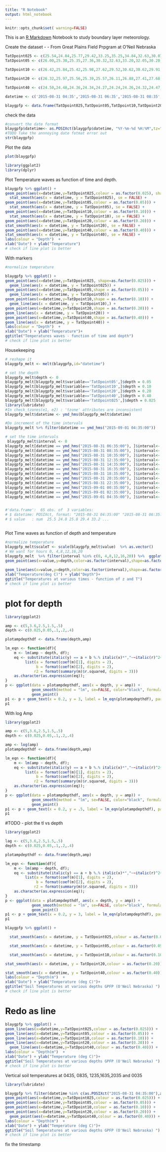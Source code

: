 ```yaml
---
title: "R Notebook"
output: html_notebook
---
```


```r
knitr::opts_chunk$set( warning=FALSE)
```
This is an [R Markdown](http://rmarkdown.rstudio.com) Notebook to study boundary layer meteorology.

Create the dataset - - From Great Plains Field Prpgram at O'Neil Nebraska
```r
TatDpoint025 <- c(25.54,24.84,25.77,29.42,33.25,35.25,34.84,32.63,30.07,28.42,27.09,26.09,25.30)
TatDpoint05 <- c(26.00,25.30,25.35,27.36,30.32,32.63,33.20,32.05,30.20,28.74,27.50,26.60,25.83)

TatDpoint10 <- c(26.42,25.84,25.42,25.98,27.62,29.52,30.62,30.62,29.91,28.84,27.84,27.06,26.40)

TatDpoint20 <- c(26.32,25.97,25.56,25.39,25.57,26.11,26.88,27.41,27.68,27.57,27.22,26.87,26.53)

TatDpoint40 <- c(24.50,24.48,24.36,24.34,24.27,24.24,24.26,24.32,24.47,24.64,24.73,24.78,24.84)

datetime <- c('2015-08-31 04:35','2015-08-31 06:35','2015-08-31 08:35','2015-08-31 10:35','2015-08-31 12:35','2015-08-31 14:35','2015-08-31 16:35','2015-08-31 18:35','2015-08-31 20:35','2015-08-31 22:35','2015-09-01 00:35','2015-09-01 02:35','2015-09-01 04:35')   

blaygpfp <- data.frame(TatDpoint025,TatDpoint05,TatDpoint10,TatDpoint20,TatDpoint40,datetime)

```

check the data

```r

#convert the date format
blaygpfp$datetime<- as.POSIXct(blaygpfp$datetime, "%Y-%m-%d %H:%M",tz="US/Pacific")
#TODO Take the annnoying date fotmat error out
str(blaygpfp)
```


Plot the data

```r
plot(blaygpfp)
```

```r
library(ggplot2)
library(dplyr)


```

Plot Temperature waves as function of time and depth.

```r

blaygpfp %>% ggplot() +
geom_point(aes(x=datetime,y=TatDpoint025,colour = as.factor(0.025), shape=as.factor(0))) +
  stat_smooth(aes(x = datetime, y = TatDpoint025), se = FALSE) +
geom_point(aes(x=datetime,y=TatDpoint05,colour = as.factor(0.05))) +
  stat_smooth(aes(x = datetime, y = TatDpoint05), se = FALSE) +
geom_point(aes(x=datetime,y=TatDpoint10,colour = as.factor(0.10))) +
  stat_smooth(aes(x = datetime, y = TatDpoint10), se = FALSE) +
geom_point(aes(x=datetime,y=TatDpoint20,colour = as.factor(0.20))) +
stat_smooth(aes(x = datetime, y = TatDpoint20), se = FALSE) +
geom_point(aes(x=datetime,y=TatDpoint40,colour = as.factor(0.40))) +
stat_smooth(aes(x = datetime, y = TatDpoint40), se = FALSE) +
labs(colour = "Depth")  +
xlab("Date") + ylab("Temperature")
# check if line plot is better

```
With markers
```r
#normalize temperature

blaygpfp %>% ggplot() +
geom_point(aes(x=datetime,y=TatDpoint025, shape=as.factor(0.025))) +
  geom_line(aes(x = datetime, y = TatDpoint025)) +
geom_point(aes(x=datetime,y=TatDpoint05,shape = as.factor(0.05))) +
  geom_line(aes(x = datetime, y = TatDpoint05)) +
geom_point(aes(x=datetime,y=TatDpoint10,shape = as.factor(0.10))) +
  geom_line(aes(x = datetime, y = TatDpoint10),) +
geom_point(aes(x=datetime,y=TatDpoint20,shape = as.factor(0.20))) +
geom_line(aes(x = datetime, y = TatDpoint20)) +
geom_point(aes(x=datetime,y=TatDpoint40,shape = as.factor(0.40))) +
geom_line(aes(x = datetime, y = TatDpoint40)) +
labs(colour = "Depth")  +
xlab("Date") + ylab("Temperature")+
ggtitle("Temperatures waves - function of time and depth")  
# check if line plot is better


```


Housekeeping

```r
# reshape it
blaygpfp_melt <- melt(blaygpfp,id="datetime")

# set the depth
blaygpfp_melt$depth <- 0
blaygpfp_melt[blaygpfp_melt$variable=='TatDpoint05',]$depth = 0.05
blaygpfp_melt[blaygpfp_melt$variable=='TatDpoint10',]$depth = 0.10
blaygpfp_melt[blaygpfp_melt$variable=='TatDpoint20',]$depth = 0.20
blaygpfp_melt[blaygpfp_melt$variable=='TatDpoint40',]$depth = 0.40
blaygpfp_melt[blaygpfp_melt$variable=='TatDpoint025',]$depth = 0.025
library(lubridate)
#In check_tzones(e1, e2) : 'tzone' attributes are inconsistent
blaygpfp_melt$datetime <- ymd_hms(blaygpfp_melt$datetime)

#Do increment of the time intervals
blaygpfp_melt %>% filter(datetime == ymd_hms("2015-09-01 04:35:00")) 

# set the time intervals
 blaygpfp_melt$interval <- 0
blaygpfp_melt[datetime == ymd_hms("2015-08-31 06:35:00"), ]$interval<- 2
blaygpfp_melt[datetime == ymd_hms("2015-08-31 08:35:00"), ]$interval<- 4
blaygpfp_melt[datetime == ymd_hms("2015-08-31 10:35:00"), ]$interval<- 6
blaygpfp_melt[datetime == ymd_hms("2015-08-31 12:35:00"), ]$interval<- 8
blaygpfp_melt[datetime == ymd_hms("2015-08-31 14:35:00"), ]$interval<- 10
blaygpfp_melt[datetime == ymd_hms("2015-08-31 16:35:00"), ]$interval<- 12
blaygpfp_melt[datetime == ymd_hms("2015-08-31 18:35:00"), ]$interval<- 14
blaygpfp_melt[datetime == ymd_hms("2015-08-31 20:35:00"), ]$interval<- 16
blaygpfp_melt[datetime == ymd_hms("2015-08-31 22:35:00"), ]$interval<- 18
blaygpfp_melt[datetime == ymd_hms("2015-09-01 00:35:00"), ]$interval<- 20
blaygpfp_melt[datetime == ymd_hms("2015-09-01 02:35:00"), ]$interval<- 22
blaygpfp_melt[datetime == ymd_hms("2015-09-01 04:35:00"), ]$interval<- 24


#'data.frame':	65 obs. of  3 variables:
# $ datetime: POSIXct, format: "2015-08-31 04:35:00" "2015-08-31 06:35:00"  #$ variable: Factor w/ 5 levels "TatDpoint025",..: 1 1 1 1 1 1 1 1 1 1 ...
# $ value   : num  25.5 24.8 25.8 29.4 33.2 ...



```

Plot Time waves as function of depth and temperature
```r
#normalize temperature
blaygpfp_melt$scaleT <- scale(blaygpfp_melt$value)  %>% as.vector()
# We want for hours 0, 4,8,12,16,20
blaygpfp_melt  %>% filter(interval %in% c(0, 4,8,12,16,20)) %>%  ggplot() +
geom_point(aes(x=value,y=depth,color=as.factor(interval),shape=as.factor(interval)))+
   
geom_line(aes(x=value,y=depth,color=as.factor(interval),shape=as.factor(interval)))+
xlab("Temperature(deg C)") + ylab("Depth")+
ggtitle("Temperatures at various times - function of z and T")  
# check if line plot is better
```

# plot for depth
```r
library(ggplot2)

amp <- c(5,3.6,2.5,1.5,.5)
depth <- c(0.025,0.05,.1,.2,.4)

plotampdepthdf <- data.frame(depth,amp)

lm_eqn <- function(df){
    m <- lm(amp ~ depth, df);
    eq <- substitute(italic(y) == a + b %.% italic(x)*","~~italic(r)^2~"="~r2, 
         list(a = format(coef(m)[1], digits = 2), 
              b = format(coef(m)[2], digits = 2), 
             r2 = format(summary(m)$r.squared, digits = 3)))
    as.character(as.expression(eq));                 
}
p <- ggplot(data = plotampdepthdf, aes(x = depth, y = amp)) +
            geom_smooth(method = "lm", se=FALSE, color="black", formula = y ~ x) +
            geom_point()
p1 <- p + geom_text(x = 0.2, y = 3, label = lm_eqn(plotampdepthdf), parse = TRUE)
p1
```
With log Amp
```r
library(ggplot2)

amp <- c(5,3.6,2.5,1.5,.5)
depth <- c(0.025,0.05,.1,.2,.4)

amp <- log(amp)
plotampdepthdf <- data.frame(depth,amp)

lm_eqn <- function(df){
    m <- lm(amp ~ depth, df);
    eq <- substitute(italic(y) == a + b %.% italic(x)*","~~italic(r)^2~"="~r2, 
         list(a = format(coef(m)[1], digits = 2), 
              b = format(coef(m)[2], digits = 2), 
             r2 = format(summary(m)$r.squared, digits = 3)))
    as.character(as.expression(eq));                 
}
p <- ggplot(data = plotampdepthdf, aes(x = depth, y = amp)) +
            geom_smooth(method = "lm", se=FALSE, color="black", formula = y ~ x) +
            geom_point()
p1 <- p + geom_text(x = 0.2, y = .5, label = lm_eqn(plotampdepthdf), parse = TRUE)
p1
```
#TODO - plot the tl vs depth
```r
library(ggplot2)

lag <- c(5,3.6,2.5,1.5,.5)
depth <- c(0.025,0.05,.1,.2,.4)

plotampdepthdf <- data.frame(depth,amp)

lm_eqn <- function(df){
    m <- lm(amp ~ depth, df);
    eq <- substitute(italic(y) == a + b %.% italic(x)*","~~italic(r)^2~"="~r2, 
         list(a = format(coef(m)[1], digits = 2), 
              b = format(coef(m)[2], digits = 2), 
             r2 = format(summary(m)$r.squared, digits = 3)))
    as.character(as.expression(eq));                 
}
p <- ggplot(data = plotampdepthdf, aes(x = depth, y = amp)) +
            geom_smooth(method = "lm", se=FALSE, color="black", formula = y ~ x) +
            geom_point()
p1 <- p + geom_text(x = 0.2, y = 3, label = lm_eqn(plotampdepthdf), parse = TRUE)
p1
```

```r

blaygpfp %>% ggplot() +

  stat_smooth(aes(x = datetime, y = TatDpoint025,colour = as.factor(0.025)), se = FALSE) +

  stat_smooth(aes(x = datetime, y = TatDpoint05,colour = as.factor(0.05)), se = FALSE) +

  stat_smooth(aes(x = datetime, y = TatDpoint10,colour = as.factor(0.10)), se = FALSE) +

stat_smooth(aes(x = datetime, y = TatDpoint20,colour = as.factor(0.20)), se = FALSE) +

stat_smooth(aes(x = datetime, y = TatDpoint40,colour = as.factor(0.40)), se = FALSE) +
labs(colour = "Depth(m")  +
xlab("Date") + ylab("Temperature (deg C)")+
ggtitle("Soil Temperatures at various depths GPFP (O'Neil Nebraska) ")  
# check if line plot is better

```

# Redo as line

```r

blaygpfp %>% ggplot() +
geom_line(aes(x=datetime,y=TatDpoint025,colour = as.factor(0.025))) +
geom_line(aes(x=datetime,y=TatDpoint05,colour = as.factor(0.05))) +
geom_line(aes(x=datetime,y=TatDpoint10,colour = as.factor(0.10))) +
geom_line(aes(x=datetime,y=TatDpoint20,colour = as.factor(0.20))) +
  geom_line(aes(x=datetime,y=TatDpoint40,colour = as.factor(0.40))) +
labs(colour = "Depth(m")  +
xlab("Date") + ylab("Temperature (deg C)")+
ggtitle("Soil Temperatures at various depths GPFP (O'Neil Nebraska) ")  
# check if line plot is better

```
Vertical soil temperatures at 0435, 0835, 1235,1635,2035 and 0035
```r
library(lubridate)


```

```r

blaygpfp %>% filter(datetime %in% c(as.POSIXct("2015-08-31 04:35:00"),as.POSIXct("2015-08-31 08:35:00"),as.POSIXct("2015-08-31 12:35:00"),as.POSIXct("2015-08-31 16:35:00"),as.POSIXct("2015-08-31 20:35:00"),as.POSIXct("2015-09-01 00:35:00"))) %>%  ggplot() +
geom_point(aes(x=datetime,y=TatDpoint025,colour = as.factor(0.025))) +
geom_point(aes(x=datetime,y=TatDpoint05,colour = as.factor(0.05))) +
geom_point(aes(x=datetime,y=TatDpoint10,colour = as.factor(0.10))) +
geom_point(aes(x=datetime,y=TatDpoint20,colour = as.factor(0.20))) +
  geom_point(aes(x=datetime,y=TatDpoint40,colour = as.factor(0.40))) +
labs(colour = "Depth(m")  +
xlab("Date") + ylab("Temperature (deg C)")+
ggtitle("Soil Temperatures at various depths GPFP (O'Neil Nebraska) ")  
# check if line plot is better

```

fix the timestamp

```r

```